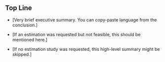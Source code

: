 ## Top Line

- [Very brief executive summary. You can copy-paste language from the conclusion.]

- [If an estimation was requested but not feasible, this should be mentioned here.]

- [If no estimation study was requested, this high-level summary might be skipped.]